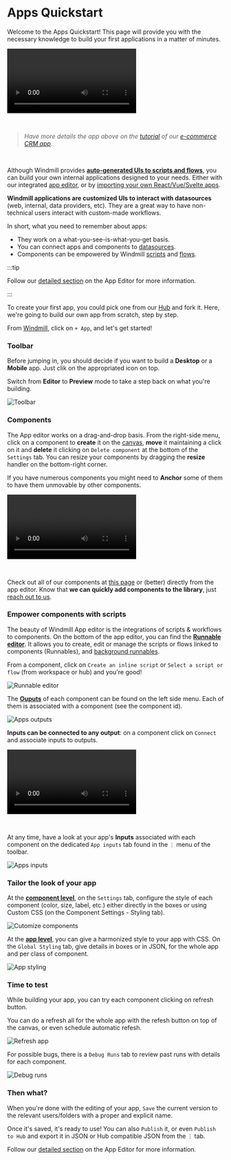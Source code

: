 
# Apps Quickstart

Welcome to the Apps Quickstart! This page will provide you with the necessary knowledge to build your first applications in a matter of minutes.

<video
	className="border-2 rounded-xl object-cover w-full h-full dark:border-gray-800"
	autoPlay
	controls
	id="main-video"
	src="/videos/app_editor_fast.mp4"
/>

<br />

> _Have more details the app above on the [tutorial](../../apps/7_app_e-commerce.md) of our [e-commerce CRM app](https://hub.windmill.dev/apps/14/)_.

<br />

Although Windmill provides **[auto-generated UIs to scripts and flows](../../core_concepts/6_auto_generated_uis/index.md)**, you can build your own internal applications designed to your needs. Either with our integrated [app editor](../../apps/0_app_editor/index.mdx), or by [importing your own React/Vue/Svelte apps](../../react_vue_svelte_apps/index.md).

<div class="grid grid-cols-2 gap-6 mb-4">
	<DocCard
		title="Auto-generated UIs"
		description="Windmill creates auto-generated user interfaces for scripts and flows based on their parameters."
		href="/docs/core_concepts/auto_generated_uis"
		color="orange"
	/>
	<DocCard
		title="App Editor"
		description="Detailed section on Windmill's App Editor"
		href="/docs/apps/app_editor"
		color="orange"
	/>
	<DocCard
		title="Example: E-commerce CRM app"
		description="Tutorial on how to build a CRM with Windmill."
		color="orange"
	/>
</div>

**Windmill applications are customized UIs to interact with datasources** (web, internal, data providers, etc). They are a great way to have non-technical users interact with custom-made workflows.

In short, what you need to remember about apps:

- They work on a what-you-see-is-what-you-get basis.
- You can connect apps and components to [datasources](../../integrations/0_integrations_on_windmill.md).
- Components can be empowered by Windmill [scripts](../../getting_started/0_scripts_quickstart/index.mdx) and [flows](../6_flows_quickstart/index.md).

:::tip

Follow our [detailed section](../../apps/0_app_editor/index.mdx) on the App Editor for more information.

:::

To create your first app, you could pick one from our [Hub](https://hub.windmill.dev/apps) and fork it. Here, we're going to build our own app from scratch, step by step.

From [Windmill](https://app.windmill.dev/user/login), click on `+ App`, and let's get started!

### Toolbar

Before jumping in, you should decide if you want to build a **Desktop** or a **Mobile** app. Just clik on the appropriated icon on top.

Switch from **Editor** to **Preview** mode to take a step back on what you're building.

![Toolbar](./toolbar.png.webp)

<div class="grid grid-cols-2 gap-6 mb-4">
	<DocCard
		title="Toolbar"
		description="The app toolbar is located at the top of the app editor. It enables you to adjust app settings, toggle between desktop/mobile preview, and debug runs."
		href="/docs/apps/toolbar"
		color="orange"
	/>
</div>

### Components

The App editor works on a drag-and-drop basis. From the right-side menu, click on a component to **create** it on the [canvas](../../apps/1_canvas.mdx), **move** it maintaining a click on it and **delete** it clicking on `Delete component` at the bottom of the `Settings` tab. You can resize your components by dragging the **resize** handler on the bottom-right corner.

If you have numerous components you might need to **Anchor** some of them to have them unmovable by other components.

<video
	className="border-2 rounded-xl object-cover w-full h-full dark:border-gray-800"
	controls
	id="main-video"
	src="/videos/component_dd.mp4"
/>

<br />

Check out all of our components at [this page](../../apps/4_app_configuration-settings/1_app_component_library.md) or (better) directly from the app editor. Know that **we can quickly add components to the library**, just [reach out to us](../../misc/6_getting_help/index.mdx).

<div class="grid grid-cols-2 gap-6 mb-4">
	<DocCard
		title="Component Library"
		description="List of all available components."
		href="/docs/apps/app_configuration-settings/app_component_library"
		color="orange"
	/>
</div>

### Empower components with scripts

The beauty of Windmill App editor is the integrations of scripts & workflows to components. On the bottom of the app editor, you can find the **[Runnable editor](../../apps/3_app-runnable-panel.mdx)**. It allows you to create, edit or manage the scripts or flows linked to components (Runnables), and [background runnables](../../apps/3_app-runnable-panel.mdx#background-runnables).

From a component, click on `Create an inline script` or `Select a script or flow` (from workspace or hub) and you're good!

![Runnable editor](./apps_runnables.png.webp)

The **[Ouputs](../../apps/2_outputs.md)** of each component can be found on the left side menu. Each of them is associated with a component (see the component id).

![Apps outputs](./apps_ouputs.png.webp)

**Inputs can be connected to any output**: on a component click on `Connect` and associate inputs to outputs.

<video
	className="border-2 rounded-xl object-cover w-full h-full dark:border-gray-800"
	controls
	id="main-video"
	src="/videos/connect_outputs.mp4"
/>

<br />

At any time, have a look at your app's **Inputs** associated with each component on the dedicated `App inputs` tab found in the `⋮` menu of the toolbar.

![Apps inputs](./apps_inputs.png.webp)

<div class="grid grid-cols-2 gap-6 mb-4">
	<DocCard
		title="Runnable Guide"
		description="Run Scripts and Flows from your Apps."
		href="/docs/apps/app-runnable-panel"
		color="orange"
	/>
	<DocCard
		title="Outputs Guide"
		description="Manage the outputs of your components."
		href="/docs/apps/outputs"
		color="orange"
	/>
</div>

### Tailor the look of your app

At the **[component level](../../apps/4_app_configuration-settings/4_app_styling.md#component-level)**, on the `Settings` tab, configure the style of each component (color, size, label, etc.) either directly in the boxes or using Custom CSS (on the Component Settings - Styling tab).

![Cutomize components](./customize_component.png.webp)

At the **[app level](../../apps/4_app_configuration-settings/4_app_styling.md#global-styling)**, you can give a harmonized style to your app with CSS. On the `Global Styling` tab, give details in boxes or in JSON, for the whole app and per class of component.

![App styling](./customize_app.png.webp)

<div class="grid grid-cols-2 gap-6 mb-4">
	<DocCard
		title="Styling"
		description="Customize the styling of your App according to your own graphical standards."
		href="/docs/apps/app_configuration-settings/app_styling"
		color="orange"
	/>
</div>

### Time to test

While building your app, you can try each component clicking on refresh button.

You can do a refresh all for the whole app with the refesh button on top of the canvas, or even schedule automatic refesh.

![Refresh app](./refresh_app.png.webp)

For possible bugs, there is a `Debug Runs` tab to review past runs with details for each component.

![Debug runs](./debug_runs.png.webp)

<div class="grid grid-cols-2 gap-6 mb-4">
	<DocCard
		title="Debugging"
		description="Manage bugs of your App."
		href="/docs/apps/app_debugging"
		color="orange"
	/>
</div>

### Then what?

When you're done with the editing of your app, `Save` the current version to the relevant users/folders with a proper and explicit name.

Once it's saved, it's ready to use! You can also `Publish` it, or even `Publish to Hub` and export it in JSON or Hub compatible JSON from the `⋮` tab.

Follow our [detailed section](../../apps/0_app_editor/index.mdx) on the App Editor for more information.

<div class="grid grid-cols-2 gap-6 mb-4">
	<DocCard
		title="Draft and Deploy"
		description="Learn how to draft and deploy apps."
		href="/docs/core_concepts/draft_and_deploy"
		color="orange"
	/>
	<DocCard
		title="App Editor"
		description="Detailed section on Windmill's App Editor"
		href="/docs/apps/app_editor"
		color="orange"
	/>
	<DocCard
		title="Example: E-commerce CRM app"
		description="Tutorial on how to build a CRM with Windmill."
		color="orange"
	/>
</div>
